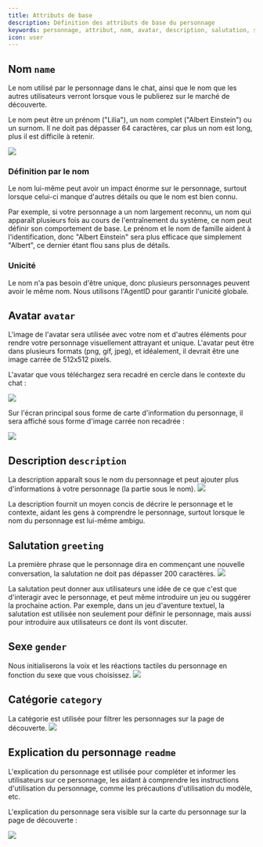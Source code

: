 ```yaml
---
title: Attributs de base
description: Définition des attributs de base du personnage
keywords: personnage, attribut, nom, avatar, description, salutation, sexe, catégorie, explication du personnage
icon: user
---
```


## Nom `name`

<ParamField path="name" type="string" required>
  Le nom utilisé par le personnage dans le chat, ainsi que le nom que les autres utilisateurs verront lorsque vous le publierez sur le marché de découverte.
</ParamField>

Le nom peut être un prénom ("Lilia"), un nom complet ("Albert Einstein") ou un surnom. Il ne doit pas dépasser 64 caractères, car plus un nom est long, plus il est difficile à retenir.

<Frame>
  <img src="https://oss.vidol.chat/assets/613445d55d376eb45fb94ae13f3834ff.webp" />
</Frame>

### Définition par le nom

Le nom lui-même peut avoir un impact énorme sur le personnage, surtout lorsque celui-ci manque d'autres détails ou que le nom est bien connu.

Par exemple, si votre personnage a un nom largement reconnu, un nom qui apparaît plusieurs fois au cours de l'entraînement du système, ce nom peut définir son comportement de base. Le prénom et le nom de famille aident à l'identification, donc "Albert Einstein" sera plus efficace que simplement "Albert", ce dernier étant flou sans plus de détails.

### Unicité

Le nom n'a pas besoin d'être unique, donc plusieurs personnages peuvent avoir le même nom. Nous utilisons l'AgentID pour garantir l'unicité globale.

## Avatar `avatar`

<ParamField path="avatar" type="file" required>
  L'image de l'avatar sera utilisée avec votre nom et d'autres éléments pour rendre votre personnage visuellement attrayant et unique.
</ParamField>

<Info>
L'avatar peut être dans plusieurs formats (png, gif, jpeg), et idéalement, il devrait être une image carrée de 512x512 pixels.
</Info>

L'avatar que vous téléchargez sera recadré en cercle dans le contexte du chat :

<Frame>
  <img src="https://oss.vidol.chat/assets/f84da68d1364ec2dad6985d7f674f4c0.webp" />
</Frame>

Sur l'écran principal sous forme de carte d'information du personnage, il sera affiché sous forme d'image carrée non recadrée :

<Frame>
  <img src="https://oss.vidol.chat/assets/e8a336d3e05a2cf1522ce5bd7336bde2.webp" />
</Frame>

## Description `description`

<ParamField path="description" type="string">
  La description apparaît sous le nom du personnage et peut ajouter plus d'informations à votre personnage (la partie sous le nom).
</ParamField>

<Frame>
  <img src="https://oss.vidol.chat/assets/613445d55d376eb45fb94ae13f3834ff.webp" />
</Frame>

La description fournit un moyen concis de décrire le personnage et le contexte, aidant les gens à comprendre le personnage, surtout lorsque le nom du personnage est lui-même ambigu.

## Salutation `greeting`

<ParamField path="greeting" type="string">
  La première phrase que le personnage dira en commençant une nouvelle conversation, la salutation ne doit pas dépasser 200 caractères.
</ParamField>

<Frame>
  <img src="https://oss.vidol.chat/assets/3c257ce957b6775b41d259feda3bb708.webp" />
</Frame>

La salutation peut donner aux utilisateurs une idée de ce que c'est que d'interagir avec le personnage, et peut même introduire un jeu ou suggérer la prochaine action. Par exemple, dans un jeu d'aventure textuel, la salutation est utilisée non seulement pour définir le personnage, mais aussi pour introduire aux utilisateurs ce dont ils vont discuter.

## Sexe `gender`

<ParamField path="gender" type="string">
  Nous initialiserons la voix et les réactions tactiles du personnage en fonction du sexe que vous choisissez.
</ParamField>

<Frame>
  <img src="https://oss.vidol.chat/assets/3f1b96cd1e4acd16e3f300719ca2c675.webp" />
</Frame>

## Catégorie `category`

<ParamField path="category" type="string">
  La catégorie est utilisée pour filtrer les personnages sur la page de découverte.
</ParamField>

<Frame>
  <img src="https://oss.vidol.chat/assets/ea8a39df376cfb6e9ea6cd335f5c3344.webp" />
</Frame>

## Explication du personnage `readme`

<ParamField path="readme" type="string">
  L'explication du personnage est utilisée pour compléter et informer les utilisateurs sur ce personnage, les aidant à comprendre les instructions d'utilisation du personnage, comme les précautions d'utilisation du modèle, etc.
</ParamField>

L'explication du personnage sera visible sur la carte du personnage sur la page de découverte :

<Frame>
  <img src="https://oss.vidol.chat/assets/fe2c592398016b42873770aaa3651d97.webp" />
</Frame>

